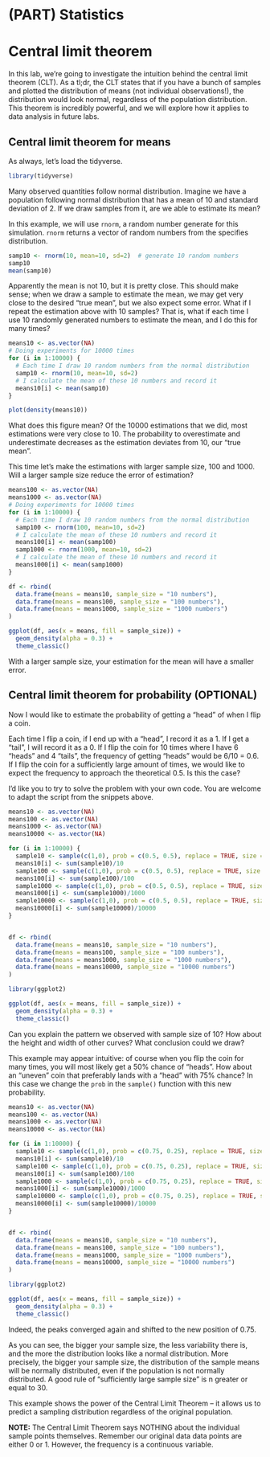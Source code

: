# (PART) Statistics {-}

# Central limit theorem

In this lab, we're going to investigate the intuition behind the central limit theorem (CLT). As a tl;dr, the CLT states that if you have a bunch of samples and plotted the distribution of means (not individual observations!), the distribution would look normal, regardless of the population distribution. This theorem is incredibly powerful, and we will explore how it applies to data analysis in future labs.

## Central limit theorem for means

As always, let's load the tidyverse.

```r
library(tidyverse)
```

Many observed quantities follow normal distribution. Imagine we have a population following normal distribution that has a mean of 10 and standard deviation of 2. If we draw samples from it, are we able to estimate its mean?
  
In this example, we will use `rnorm`, a random number generate for this simulation. `rnorm` returns a vector of random numbers from the specifies distribution.

```r
samp10 <- rnorm(10, mean=10, sd=2)  # generate 10 random numbers
samp10
mean(samp10)
```

Apparently the mean is not 10, but it is pretty close. This should make sense; when we draw a sample to estimate the mean, we may get very close to the desired "true mean", but we also expect some error. What if I repeat the estimation above with 10 samples? That is, what if each time I use 10 randomly generated numbers to estimate the mean, and I do this for many times?

```r
means10 <- as.vector(NA)
# Doing experiments for 10000 times
for (i in 1:10000) {
  # Each time I draw 10 random numbers from the normal distribution
  samp10 <- rnorm(10, mean=10, sd=2)  
  # I calculate the mean of these 10 numbers and record it
  means10[i] <- mean(samp10)  
}

plot(density(means10))
```

What does this figure mean? Of the 10000 estimations that we did, most estimations were very close to 10. The probability to overestimate and underestimate decreases as the estimation deviates from 10, our "true mean". 

This time let's make the estimations with larger sample size, 100 and 1000. Will a larger sample size reduce the error of estimation?

```r
means100 <- as.vector(NA)
means1000 <- as.vector(NA)
# Doing experiments for 10000 times
for (i in 1:10000) {
  # Each time I draw 10 random numbers from the normal distribution
  samp100 <- rnorm(100, mean=10, sd=2)  
  # I calculate the mean of these 10 numbers and record it
  means100[i] <- mean(samp100)  
  samp1000 <- rnorm(1000, mean=10, sd=2)  
  # I calculate the mean of these 10 numbers and record it
  means1000[i] <- mean(samp1000) 
}

df <- rbind(
  data.frame(means = means10, sample_size = "10 numbers"),
  data.frame(means = means100, sample_size = "100 numbers"),
  data.frame(means = means1000, sample_size = "1000 numbers")
)

ggplot(df, aes(x = means, fill = sample_size)) + 
  geom_density(alpha = 0.3) +
  theme_classic()

```

With a larger sample size, your estimation for the mean will have a smaller error.


## Central limit theorem for probability (OPTIONAL)

Now I would like to estimate the probability of getting a "head" of when I flip a coin.

Each time I flip a coin, if I end up with a "head", I record it as a 1. If I get a "tail", I will record it as a 0. If I flip the coin for 10 times where I have 6 "heads" and 4 "tails", the frequency of getting "heads" would be 6/10 = 0.6. If I flip the coin for a sufficiently large amount of times, we would like to expect the frequency to approach the theoretical 0.5. Is this the case? 

I'd like you to try to solve the problem with your own code. You are welcome to adapt the script from the snippets above.

```r
means10 <- as.vector(NA)
means100 <- as.vector(NA)
means1000 <- as.vector(NA)
means10000 <- as.vector(NA)

for (i in 1:10000) {
  sample10 <- sample(c(1,0), prob = c(0.5, 0.5), replace = TRUE, size = 10)
  means10[i] <- sum(sample10)/10  
  sample100 <- sample(c(1,0), prob = c(0.5, 0.5), replace = TRUE, size = 100)
  means100[i] <- sum(sample100)/100
  sample1000 <- sample(c(1,0), prob = c(0.5, 0.5), replace = TRUE, size = 1000)
  means1000[i] <- sum(sample1000)/1000
  sample10000 <- sample(c(1,0), prob = c(0.5, 0.5), replace = TRUE, size = 10000)
  means10000[i] <- sum(sample10000)/10000
}


df <- rbind(
  data.frame(means = means10, sample_size = "10 numbers"),
  data.frame(means = means100, sample_size = "100 numbers"),
  data.frame(means = means1000, sample_size = "1000 numbers"),
  data.frame(means = means10000, sample_size = "10000 numbers")
)

library(ggplot2)

ggplot(df, aes(x = means, fill = sample_size)) + 
  geom_density(alpha = 0.3) +
  theme_classic()

```

Can you explain the pattern we observed with sample size of 10? How about the height and width of other curves? What conclusion could we draw?
  
  This example may appear intuitive: of course when you flip the coin for many times, you will most likely get a 50% chance of "heads". How about an "uneven" coin that preferably lands with a "head" with 75% chance? In this case we change the `prob` in the `sample()` function with this new probability.

```r
means10 <- as.vector(NA)
means100 <- as.vector(NA)
means1000 <- as.vector(NA)
means10000 <- as.vector(NA)

for (i in 1:10000) {
  sample10 <- sample(c(1,0), prob = c(0.75, 0.25), replace = TRUE, size = 10)
  means10[i] <- sum(sample10)/10  
  sample100 <- sample(c(1,0), prob = c(0.75, 0.25), replace = TRUE, size = 100)
  means100[i] <- sum(sample100)/100
  sample1000 <- sample(c(1,0), prob = c(0.75, 0.25), replace = TRUE, size = 1000)
  means1000[i] <- sum(sample1000)/1000
  sample10000 <- sample(c(1,0), prob = c(0.75, 0.25), replace = TRUE, size = 10000)
  means10000[i] <- sum(sample10000)/10000
}


df <- rbind(
  data.frame(means = means10, sample_size = "10 numbers"),
  data.frame(means = means100, sample_size = "100 numbers"),
  data.frame(means = means1000, sample_size = "1000 numbers"),
  data.frame(means = means10000, sample_size = "10000 numbers")
)

library(ggplot2)

ggplot(df, aes(x = means, fill = sample_size)) + 
  geom_density(alpha = 0.3) +
  theme_classic()

```

Indeed, the peaks converged again and shifted to the new position of 0.75.

As you can see, the bigger your sample size, the less variability there is, and the more the distribution looks like a normal distribution. More precisely, the bigger your sample size, the distribution of the sample means will be normally distributed, even if the population is not normally distributed. A good rule of "sufficiently large sample size" is n greater or equal to 30.

This example shows the power of the Central Limit Theorem -- it allows us to predict a sampling distribution regardless of the original population.

**NOTE:** The Central Limit Theorem says NOTHING about the individual sample points themselves. Remember our original data data points are either 0 or 1. However, the frequency is a continuous variable.
